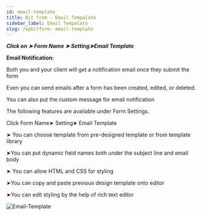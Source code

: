 ```yaml
---
id: email-template
title: Bit from - Email Tempalate
sidebar_label: Email Tempalate
slug: /wpbitform- email-template
---
```



***Click on ➤ Form Name ➤ Setting➤Email Template*** 

**Email Notification:**

Both you and your client will get a notification email once they submit the form

Even you can send emails after a form has been created, edited, or deleted.

You can also put the custom message for email notification

The following features are available under Form Settings.

Click Form Name➤ Setting➤ Email Template

➤ You can choose template from pre-designed template or from template library

➤You can put dynamic field names both under the subject line and email body

➤ You can allow HTML and CSS for styling

➤You can copy and paste previous design template onto editor

➤You can edit styling by the help of rich text editor

<Image src="email-template" alt="Email-Template" w="1875" h="350" />